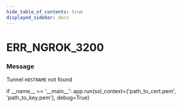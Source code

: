 ```yaml
---
hide_table_of_contents: true
displayed_sidebar: docs
---
```



# ERR_NGROK_3200

### Message

Tunnel `HOSTNAME` not found

<ErrorDetails error="err_ngrok_3200" />
if __name__ == '__main__':
    app.run(ssl_context=('path_to_cert.pem', 'path_to_key.pem'), debug=True)
